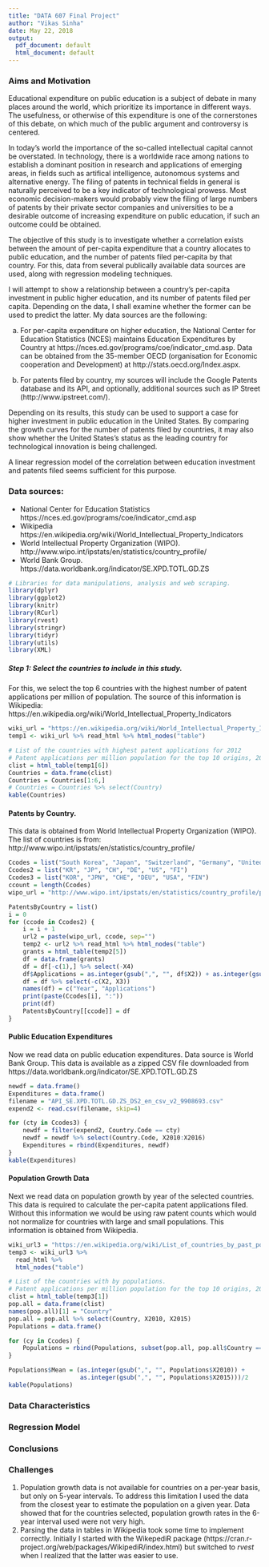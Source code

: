 ```yaml
---
title: "DATA 607 Final Project"
author: "Vikas Sinha"
date: May 22, 2018
output:
  pdf_document: default
  html_document: default
---
```



### Aims and Motivation

Educational expenditure on public education is a subject of debate in many places around the world, which prioritize its importance in different ways. The usefulness, or otherwise of this expenditure is one of the cornerstones of this debate, on which much of the public argument and controversy is centered.

In today's world the importance of the so-called intellectual capital cannot be overstated. In technology, there is a worldwide race among nations to establish a dominant position in research and applications of emerging areas, in fields such as artifical intelligence, autonomous systems and alternative energy. The filing of patents in technical fields in general is naturally perceived to be a key indicator of technological prowess. Most economic decision-makers would probably view the filing of large numbers of patents by their private sector companies and universities to be a desirable outcome of increasing expenditure on public education, if such an outcome could be obtained.

The objective of this study is to investigate whether a correlation exists between the amount of per-capita expenditure that a country allocates to public education, and the number of patents filed per-capita by that country. For this, data from several publically available data sources are used, along with regression modeling techniques.


I will attempt to show a relationship between a country's per-capita investment in public higher education, and its number of patents filed per capita. Depending on the data, I shall examine whether the former can be used to predict the latter. My data sources are the following: 

(a) For per-capita expenditure on higher education, the National Center for Education Statistics (NCES) maintains Education Expenditures by Country at https://nces.ed.gov/programs/coe/indicator_cmd.asp. Data can be obtained from the 35-member OECD (organisation for Economic cooperation and Development) at http://stats.oecd.org/Index.aspx.

(b) For patents filed by country, my sources will include the Google Patents database and its API, and optionally, additional sources such as IP Street (http://www.ipstreet.com/).

Depending on its results, this study can be used to support a case for higher investment in public education in the United States. By comparing the growth curves for the number of patents filed by countries, it may also show whether the United States's status as the leading country for technological innovation is being challenged.

A linear regression model of the correlation between education investment and patents filed seems sufficient for this purpose.



### Data sources:
* National Center for Education Statistics
  https://nces.ed.gov/programs/coe/indicator_cmd.asp
* Wikipedia
  https://en.wikipedia.org/wiki/World_Intellectual_Property_Indicators
* World Intellectual Property Organization (WIPO).
  http://www.wipo.int/ipstats/en/statistics/country_profile/
* World Bank Group.
  https://data.worldbank.org/indicator/SE.XPD.TOTL.GD.ZS

```r
# Libraries for data manipulations, analysis and web scraping.
library(dplyr)
library(ggplot2)
library(knitr)
library(RCurl)
library(rvest)
library(stringr)
library(tidyr)
library(utils)
library(XML)
```

##### Step 1: Select the countries to include in this study.

For this, we select the top 6 countries with the highest number of patent
applications per million of population.
The source of this information is Wikipedia:
https://en.wikipedia.org/wiki/World_Intellectual_Property_Indicators

```r
wiki_url = "https://en.wikipedia.org/wiki/World_Intellectual_Property_Indicators"
temp1 <- wiki_url %>% read_html %>% html_nodes("table")

# List of the countries with highest patent applications for 2012
# Patent applications per million population for the top 10 origins, 2012
clist = html_table(temp1[6])
Countries = data.frame(clist)
Countries = Countries[1:6,]
# Countries = Countries %>% select(Country)
kable(Countries)

```


#### Patents by Country.
This data is obtained from World Intellectual Property Organization (WIPO).
The list of countries is from:
http://www.wipo.int/ipstats/en/statistics/country_profile/

```r
Ccodes = list("South Korea", "Japan", "Switzerland", "Germany", "United States", "Finland")
Ccodes2 = list("KR", "JP", "CH", "DE", "US", "FI")
Ccodes3 = list("KOR", "JPN", "CHE", "DEU", "USA", "FIN")
ccount = length(Ccodes)
wipo_url = "http://www.wipo.int/ipstats/en/statistics/country_profile/profile.jsp?code="

PatentsByCountry = list()
i = 0
for (ccode in Ccodes2) {
    i = i + 1
    url2 = paste(wipo_url, ccode, sep="")
    temp2 <- url2 %>% read_html %>% html_nodes("table")
    grants = html_table(temp2[5])
    df = data.frame(grants)
    df = df[-c(1),] %>% select(-X4)
    df$Applications = as.integer(gsub(",", "", df$X2)) + as.integer(gsub(",", "", df$X3))
    df = df %>% select(-c(X2, X3))
    names(df) = c("Year", "Applications")
    print(paste(Ccodes[i], ":"))
    print(df)
    PatentsByCountry[[ccode]] = df
}
```


#### Public Education Expenditures
Now we read data on public education expenditures.
Data source is World Bank Group.
This data is available as a zipped CSV file downloaded from
https://data.worldbank.org/indicator/SE.XPD.TOTL.GD.ZS


```r
newdf = data.frame()
Expenditures = data.frame()
filename = "API_SE.XPD.TOTL.GD.ZS_DS2_en_csv_v2_9908693.csv"
expend2 <- read.csv(filename, skip=4)

for (cty in Ccodes3) {
    newdf = filter(expend2, Country.Code == cty)
    newdf = newdf %>% select(Country.Code, X2010:X2016)
    Expenditures = rbind(Expenditures, newdf)
}
kable(Expenditures)
```


#### Population Growth Data
Next we read data on population growth by year of the selected countries.
This data is required to calculate the per-capita patent applications filed.
Without this information we would be using raw patent counts which would not
normalize for countries with large and small populations.
This information is obtained from Wikipedia.

```r
wiki_url3 = "https://en.wikipedia.org/wiki/List_of_countries_by_past_population_(United_Nations,_estimates)"
temp3 <- wiki_url3 %>% 
  read_html %>%
  html_nodes("table")

# List of the countries with by populations.
# Patent applications per million population for the top 10 origins, 2012
clist = html_table(temp3[1])
pop.all = data.frame(clist)
names(pop.all)[1] = "Country"
pop.all = pop.all %>% select(Country, X2010, X2015)
Populations = data.frame()

for (cy in Ccodes) {
    Populations = rbind(Populations, subset(pop.all, pop.all$Country == cy))
}

Populations$Mean = (as.integer(gsub(",", "", Populations$X2010)) +
                    as.integer(gsub(",", "", Populations$X2015)))/2
kable(Populations)
```


### Data Characteristics


### Regression Model


### Conclusions


### Challenges
1. Population growth data is not available for countries on a per-year basis, but only on 5-year intervals.
   To address this limitation I used the data from the closest year to estimate the population on 
   a given year. Data showed that for the countries selected, population growth rates in the 6-year
   interval used were not very high.
2. Parsing the data in tables in Wikipedia took some time to implement correctly. Initially I started
   with the WikepediR package (https://cran.r-project.org/web/packages/WikipediR/index.html) but
   switched to _rvest_ when I realized that the latter was easier to use.


